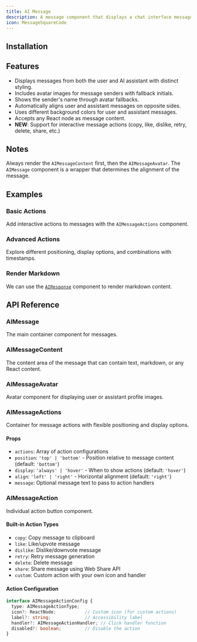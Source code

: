 ```yaml
---
title: AI Message
description: A message component that displays a chat interface message from either a user or an AI.
icon: MessageSquareCode
---
```


<Preview path="ai-message" />

## Installation

<Installer packageName="ai" />

## Features

- Displays messages from both the user and AI assistant with distinct styling.
- Includes avatar images for message senders with fallback initials.
- Shows the sender's name through avatar fallbacks.
- Automatically aligns user and assistant messages on opposite sides.
- Uses different background colors for user and assistant messages.
- Accepts any React node as message content.
- **NEW**: Support for interactive message actions (copy, like, dislike, retry, delete, share, etc.)

## Notes

Always render the `AIMessageContent` first, then the `AIMessageAvatar`. The `AIMessage` component is a wrapper that determines the alignment of the message.

## Examples

### Basic Actions

Add interactive actions to messages with the `AIMessageActions` component.

<Preview path="ai-message-actions" />

### Advanced Actions

Explore different positioning, display options, and combinations with timestamps.

<Preview path="ai-message-actions-advanced" />

### Render Markdown

We can use the [`AIResponse`](/components/ai-response) component to render markdown content.

<Preview path="ai-message-markdown" />

## API Reference

### AIMessage

The main container component for messages.

### AIMessageContent

The content area of the message that can contain text, markdown, or any React content.

### AIMessageAvatar

Avatar component for displaying user or assistant profile images.

### AIMessageActions

Container for message actions with flexible positioning and display options.

#### Props

- `actions`: Array of action configurations
- `position`: `'top' | 'bottom'` - Position relative to message content (default: `'bottom'`)
- `display`: `'always' | 'hover'` - When to show actions (default: `'hover'`)
- `align`: `'left' | 'right'` - Horizontal alignment (default: `'right'`)
- `message`: Optional message text to pass to action handlers

### AIMessageAction

Individual action button component.

#### Built-in Action Types

- `copy`: Copy message to clipboard
- `like`: Like/upvote message  
- `dislike`: Dislike/downvote message
- `retry`: Retry message generation
- `delete`: Delete message
- `share`: Share message using Web Share API
- `custom`: Custom action with your own icon and handler

#### Action Configuration

```typescript
interface AIMessageActionConfig {
  type: AIMessageActionType;
  icon?: ReactNode;           // Custom icon (for custom actions)
  label?: string;             // Accessibility label
  handler?: AIMessageActionHandler; // Click handler function
  disabled?: boolean;         // Disable the action
}
```
